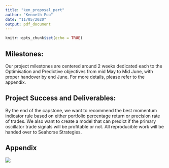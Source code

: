 ```yaml
---
title: "ken_proposal_part"
author: "Kenneth Foo"
date: "11/05/2020"
output: pdf_document
---
```


```r
knitr::opts_chunk$set(echo = TRUE)
```

## Milestones:
Our project milestones are centered around 2 weeks dedicated each to the Optimisation and Predictive objectives from mid May to Mid June, with proper handover by end June. For more details, please refer to the appendix.
 
## Project Success and Deliverables:
By the end of the capstone, we want to recommend the best momentum indicator rule based on either portfolio percentage return or precision rate of trades. We also want to create a model that can predict if the primary oscillator trade signals will be profitable or not. All reproducible work will be handed over to Seahorse Strategies.

\newpage
## Appendix

![](./img/milestones.png)
